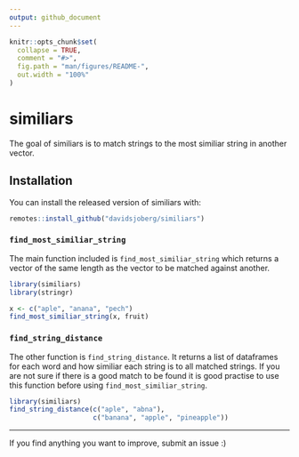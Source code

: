 ```yaml
---
output: github_document
---
```


<!-- README.md is generated from README.Rmd. Please edit that file -->

```r
knitr::opts_chunk$set(
  collapse = TRUE,
  comment = "#>",
  fig.path = "man/figures/README-",
  out.width = "100%"
)
```

# similiars

<!-- badges: start -->
<!-- badges: end -->

The goal of similiars is to match strings to the most similiar string in another vector.

## Installation

You can install the released version of similiars with:

``` r
remotes::install_github("davidsjoberg/similiars")
```

### `find_most_similiar_string`

The main function included is `find_most_similiar_string` which returns a vector of the same length as the vector to be matched against another.

```r
library(similiars)
library(stringr)

x <- c("aple", "anana", "pech")
find_most_similiar_string(x, fruit)

```

### `find_string_distance`

The other function is `find_string_distance`. It returns a list of dataframes for each word and how similiar each string is to all matched strings. If you are not sure if there is a good match to be found it is good practise to use this function before using `find_most_similiar_string`.

```r
library(similiars)
find_string_distance(c("aple", "abna"),
                     c("banana", "apple", "pineapple"))
```

***

If you find anything you want to improve, submit an issue :)